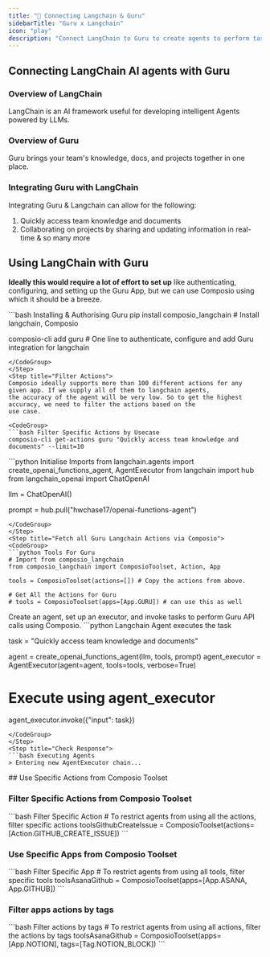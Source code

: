 ```yaml
---
title: "🚀 Connecting Langchain & Guru"
sidebarTitle: "Guru x Langchain"
icon: "play"
description: "Connect LangChain to Guru to create agents to perform tasks using natural language"
---
```


## Connecting LangChain AI agents with Guru

### Overview of LangChain

LangChain is an AI framework useful for developing intelligent Agents powered by LLMs.

### Overview of Guru

Guru brings your team's knowledge, docs, and projects together in one place.

### Integrating Guru with LangChain

Integrating Guru & Langchain can allow for the following:

1. Quickly access team knowledge and documents
2. Collaborating on projects by sharing and updating information in real-time
& so many more

## Using LangChain with Guru

<Steps>
<Step title="Setting Up the Environment">

**Ideally this would require a lot of effort to set up** like authenticating, configuring, and setting up the Guru App, but we can use Composio using which it should be a breeze.

<CodeGroup>
```bash Installing & Authorising Guru
pip install composio_langchain # Install langchain, Composio 

composio-cli add guru # One line to authenticate, configure and add Guru integration for langchain
```
</CodeGroup>
</Step>
<Step title="Filter Actions">
Composio ideally supports more than 100 different actions for any given app. If we supply all of them to langchain agents, 
the accuracy of the agent will be very low. So to get the highest accuracy, we need to filter the actions based on the 
use case.

<CodeGroup>
```bash Filter Specific Actions by Usecase
composio-cli get-actions guru "Quickly access team knowledge and documents" --limit=10
```
</CodeGroup>

</Step>
<Step title="Import Base Packages">

<CodeGroup>
```python Initialise Imports
from langchain.agents import create_openai_functions_agent, AgentExecutor
from langchain import hub
from langchain_openai import ChatOpenAI


llm = ChatOpenAI()

prompt = hub.pull("hwchase17/openai-functions-agent")
```
</CodeGroup>
</Step>
<Step title="Fetch all Guru Langchain Actions via Composio">
<CodeGroup>
```python Tools For Guru
# Import from composio_langchain
from composio_langchain import ComposioToolset, Action, App

tools = ComposioToolset(actions=[]) # Copy the actions from above. 

# Get All the Actions for Guru
# tools = ComposioToolset(apps=[App.GURU]) # can use this as well
```
</CodeGroup>
</Step>
<Step title="Execute the Agent">
Create an agent, set up an executor, and invoke tasks to perform Guru API calls using Composio. 
<CodeGroup>
```python Langchain Agent executes the task

task = "Quickly access team knowledge and documents"

agent = create_openai_functions_agent(llm, tools, prompt)
agent_executor = AgentExecutor(agent=agent, tools=tools, verbose=True)

# Execute using agent_executor
agent_executor.invoke({"input": task})
```
</CodeGroup>
</Step>
<Step title="Check Response">
```bash Executing Agents
> Entering new AgentExecutor chain...
```
</Step>
</Steps>
## Use Specific Actions from Composio Toolset

### Filter Specific Actions from Composio Toolset

<CodeGroup>
```bash Filter Specific Action
# To restrict agents from using all the actions, filter specific actions
toolsGithubCreateIssue = ComposioToolset(actions=[Action.GITHUB_CREATE_ISSUE])
```
</CodeGroup>

### Use Specific Apps from Composio Toolset
<CodeGroup>
```bash Filter Specific App
# To restrict agents from using all tools, filter specific tools
toolsAsanaGithub = ComposioToolset(apps=[App.ASANA, App.GITHUB])
```
</CodeGroup>

### Filter apps actions by tags 
<CodeGroup>
```bash Filter actions by tags
# To restrict agents from using all actions, filter the actions by tags
toolsAsanaGithub = ComposioToolset(apps=[App.NOTION], tags=[Tag.NOTION_BLOCK])
```
</CodeGroup>


